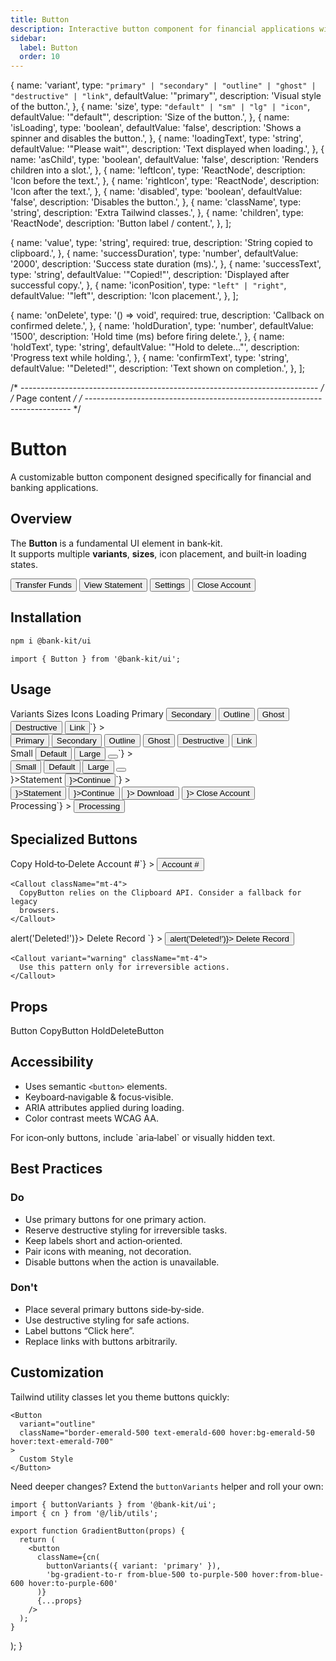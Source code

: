```yaml
---
title: Button
description: Interactive button component for financial applications with various states and variants.
sidebar:
  label: Button
  order: 10
---
```




  {
    name: 'variant',
    type: `"primary" | "secondary" | "outline" | "ghost" | "destructive" | "link"`,
    defaultValue: '"primary"',
    description: 'Visual style of the button.',
  },
  {
    name: 'size',
    type: `"default" | "sm" | "lg" | "icon"`,
    defaultValue: '"default"',
    description: 'Size of the button.',
  },
  {
    name: 'isLoading',
    type: 'boolean',
    defaultValue: 'false',
    description: 'Shows a spinner and disables the button.',
  },
  {
    name: 'loadingText',
    type: 'string',
    defaultValue: '"Please wait"',
    description: 'Text displayed when loading.',
  },
  {
    name: 'asChild',
    type: 'boolean',
    defaultValue: 'false',
    description: 'Renders children into a slot.',
  },
  {
    name: 'leftIcon',
    type: 'ReactNode',
    description: 'Icon before the text.',
  },
  {
    name: 'rightIcon',
    type: 'ReactNode',
    description: 'Icon after the text.',
  },
  {
    name: 'disabled',
    type: 'boolean',
    defaultValue: 'false',
    description: 'Disables the button.',
  },
  {
    name: 'className',
    type: 'string',
    description: 'Extra Tailwind classes.',
  },
  {
    name: 'children',
    type: 'ReactNode',
    description: 'Button label / content.',
  },
];

  {
    name: 'value',
    type: 'string',
    required: true,
    description: 'String copied to clipboard.',
  },
  {
    name: 'successDuration',
    type: 'number',
    defaultValue: '2000',
    description: 'Success state duration (ms).',
  },
  {
    name: 'successText',
    type: 'string',
    defaultValue: '"Copied!"',
    description: 'Displayed after successful copy.',
  },
  {
    name: 'iconPosition',
    type: `"left" | "right"`,
    defaultValue: '"left"',
    description: 'Icon placement.',
  },
];

  {
    name: 'onDelete',
    type: '() => void',
    required: true,
    description: 'Callback on confirmed delete.',
  },
  {
    name: 'holdDuration',
    type: 'number',
    defaultValue: '1500',
    description: 'Hold time (ms) before firing delete.',
  },
  {
    name: 'holdText',
    type: 'string',
    defaultValue: '"Hold to delete..."',
    description: 'Progress text while holding.',
  },
  {
    name: 'confirmText',
    type: 'string',
    defaultValue: '"Deleted!"',
    description: 'Text shown on completion.',
  },
];

/* -------------------------------------------------------------------------- */
/* Page content                                                               */
/* -------------------------------------------------------------------------- */

# Button

A customizable button component designed specifically for financial and banking applications.

<Separator className="my-8" />

## Overview

The **Button** is a fundamental UI element in bank‑kit.  
It supports multiple **variants**, **sizes**, icon placement, and built‑in loading states.

<div className="mt-6 flex flex-wrap gap-4">
  <Button>Transfer Funds</Button>
  <Button variant="secondary">View Statement</Button>
  <Button variant="outline">Settings</Button>
  <Button variant="destructive">Close Account</Button>
</div>

## Installation

```bash
npm i @bank-kit/ui
```

```tsx
import { Button } from '@bank-kit/ui';
```

## Usage

<Tabs defaultValue="variants" className="mt-6">
  <TabsList className="mb-4">
    <TabsTrigger value="variants">Variants</TabsTrigger>
    <TabsTrigger value="sizes">Sizes</TabsTrigger>
    <TabsTrigger value="icons">Icons</TabsTrigger>
    <TabsTrigger value="loading">Loading</TabsTrigger>
  </TabsList>

  <TabsContent value="variants">
    <ComponentPreview
      title="Variants"
      description="Visual styles for different contexts."
      code={`<Button variant="primary">Primary</Button>
<Button variant="secondary">Secondary</Button>
<Button variant="outline">Outline</Button>
<Button variant="ghost">Ghost</Button>
<Button variant="destructive">Destructive</Button>
<Button variant="link">Link</Button>`}
    >
      <div className="grid grid-cols-2 md:grid-cols-3 gap-4">
        <Button variant="primary">Primary</Button>
        <Button variant="secondary">Secondary</Button>
        <Button variant="outline">Outline</Button>
        <Button variant="ghost">Ghost</Button>
        <Button variant="destructive">Destructive</Button>
        <Button variant="link">Link</Button>
      </div>
    </ComponentPreview>
  </TabsContent>

  <TabsContent value="sizes">
    <ComponentPreview
      title="Sizes"
      description="Adapt to different layouts."
      code={`<Button size="sm">Small</Button>
<Button size="default">Default</Button>
<Button size="lg">Large</Button>
<Button size="icon"><CreditCard /></Button>`}
    >
      <div className="flex flex-wrap gap-4">
        <Button size="sm">Small</Button>
        <Button size="default">Default</Button>
        <Button size="lg">Large</Button>
        <Button size="icon">
          <CreditCard />
        </Button>
      </div>
    </ComponentPreview>
  </TabsContent>

  <TabsContent value="icons">
    <ComponentPreview
      title="With Icons"
      description="Left & right icon slots."
      code={`<Button leftIcon={<CreditCard />}>Statement</Button>
          <Button rightIcon={<ArrowRight />}>Continue</Button>`}
    >
      <div className="flex flex-wrap gap-4">
        <Button leftIcon={<CreditCard />}>Statement</Button>
        <Button rightIcon={<ArrowRight />}>Continue</Button>
        <Button variant="outline" leftIcon={<Download />}>
          Download
        </Button>
        <Button variant="destructive" leftIcon={<AlertTriangle />}>
          Close Account
        </Button>
      </div>
    </ComponentPreview>
  </TabsContent>

  <TabsContent value="loading">
    <ComponentPreview
      title="Loading State"
      description="Indicates background work."
      code={`<Button isLoading>Processing</Button>`}
    >
      <Button isLoading>Processing</Button>
    </ComponentPreview>
  </TabsContent>
</Tabs>

## Specialized Buttons

<Tabs defaultValue="copy" className="mt-8">
  <TabsList className="mb-4">
    <TabsTrigger value="copy">Copy</TabsTrigger>
    <TabsTrigger value="delete">Hold‑to‑Delete</TabsTrigger>
  </TabsList>

  <TabsContent value="copy">
    <ComponentPreview
      title="CopyButton"
      description="Copies text to clipboard."
      code={`<CopyButton value="1234-5678-9012-3456">Account #</CopyButton>`}
    >
      <Button value="1234-5678-9012-3456">Account #</Button>
    </ComponentPreview>

    <Callout className="mt-4">
      CopyButton relies on the Clipboard API. Consider a fallback for legacy
      browsers.
    </Callout>
  </TabsContent>

  <TabsContent value="delete">
    <ComponentPreview
      title="HoldDeleteButton"
      description="Safety mechanism for destructive actions."
      code={`<HoldDeleteButton onDelete={() => alert('Deleted!')}>
  Delete Record
</HoldDeleteButton>`}
    >
      <Button onDelete={() => alert('Deleted!')}>
        Delete Record
      </Button>
    </ComponentPreview>

    <Callout variant="warning" className="mt-4">
      Use this pattern only for irreversible actions.
    </Callout>
  </TabsContent>
</Tabs>

## Props

<Tabs defaultValue="button" className="mt-6">
  <TabsList className="mb-4">
    <TabsTrigger value="button">Button</TabsTrigger>
    <TabsTrigger value="copy">CopyButton</TabsTrigger>
    <TabsTrigger value="delete">HoldDeleteButton</TabsTrigger>
  </TabsList>

  <TabsContent value="button">
    <PropsTable props={buttonProps} />
  </TabsContent>
  <TabsContent value="copy">
    <PropsTable props={copyButtonProps} />
  </TabsContent>
  <TabsContent value="delete">
    <PropsTable props={holdDeleteButtonProps} />
  </TabsContent>
</Tabs>

## Accessibility

- Uses semantic `<button>` elements.  
- Keyboard‑navigable & focus‑visible.  
- ARIA attributes applied during loading.  
- Color contrast meets WCAG AA.

<Callout className="mt-4">
  For icon‑only buttons, include `aria‑label` or visually hidden text.
</Callout>

## Best Practices

<div className="grid md:grid-cols-2 gap-6 mt-4">
  <div className="border rounded-lg p-4">
    <h3 className="text-lg font-medium mb-2">Do</h3>
    <ul className="list-disc pl-6 space-y-2">
      <li>Use primary buttons for one primary action.</li>
      <li>Reserve destructive styling for irreversible tasks.</li>
      <li>Keep labels short and action‑oriented.</li>
      <li>Pair icons with meaning, not decoration.</li>
      <li>Disable buttons when the action is unavailable.</li>
    </ul>
  </div>

  <div className="border rounded-lg p-4">
    <h3 className="text-lg font-medium mb-2">Don't</h3>
    <ul className="list-disc pl-6 space-y-2">
      <li>Place several primary buttons side‑by‑side.</li>
      <li>Use destructive styling for safe actions.</li>
      <li>Label buttons “Click here”.</li>
      <li>Replace links with buttons arbitrarily.</li>
    </ul>
  </div>
</div>

## Customization

Tailwind utility classes let you theme buttons quickly:

```tsx
<Button
  variant="outline"
  className="border-emerald-500 text-emerald-600 hover:bg-emerald-50 hover:text-emerald-700"
>
  Custom Style
</Button>
```

Need deeper changes? Extend the `buttonVariants` helper and roll your own:

```tsx
import { buttonVariants } from '@bank-kit/ui';
import { cn } from '@/lib/utils';

export function GradientButton(props) {
  return (
    <button
      className={cn(
        buttonVariants({ variant: 'primary' }),
        'bg-gradient-to-r from-blue-500 to-purple-500 hover:from-blue-600 hover:to-purple-600'
      )}
      {...props}
    />
  );
}
```
  );
}
```
